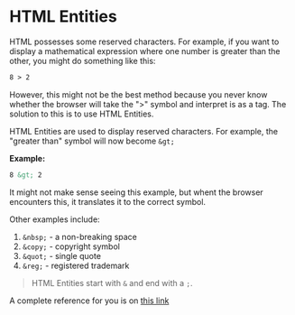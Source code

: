 # HTML Entities

HTML possesses some reserved characters. For example, if you want to display a mathematical expression where one number is greater than the other, you might do something like this:

```html
8 > 2
```

However, this might not be the best method because you never know whether the browser will take the ">" symbol and interpret is as a tag. The solution to this is to use HTML Entities.

HTML Entities are used to display reserved characters. For example, the "greater than" symbol will now become `&gt;`

**Example:**

```html
8 &gt; 2
```

It might not make sense seeing this example, but whent the browser encounters this, it translates it to the correct symbol.

Other examples include:

1. `&nbsp;` - a non-breaking space
2. `&copy;` - copyright symbol
3. `&quot;` - single quote
4. `&reg;` - registered trademark

> HTML Entities start with `&` and end with a `;`.

A complete reference for you is on [this link](https://www.w3schools.com/html/html_entities.asp)
